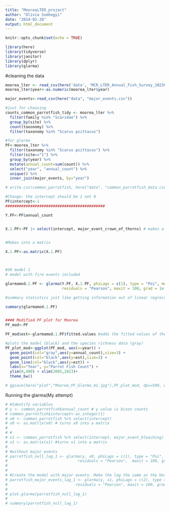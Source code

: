 ```yaml
---
title: "MooreaLTER_project"
author: "Olivia Somhegyi"
date: "2024-02-28"
output: html_document
---
```


```r
knitr::opts_chunk$set(echo = TRUE)

library(here)
library(tidyverse)
library(janitor)
library(dplyr)
library(glarma)
```

#cleaning the data
```r
moorea_lter <- read_csv(here('data', 'MCR_LTER_Annual_Fish_Survey_20230615.csv')) %>% clean_names()
moorea_lter$year<-as.numeric(moorea_lter$year)

major_events<-read_csv(here("data", "major_events.csv")) 

#just for choosing
counts_common_parrotfish_tidy <- moorea_lter %>% 
  filter(family %in% "Scaridae") %>% 
  group_by(site) %>% 
  count(taxonomy) %>% 
  filter(taxonomy %in% "Scarus psittacus")

#for glarma
PF<-moorea_lter %>% 
  filter(taxonomy %in% "Scarus psittacus") %>% 
  filter(site=="1") %>% 
  group_by(year) %>% 
  mutate(annual_count=sum(count)) %>% 
  select("year", "annual_count") %>% 
  unique() %>% 
  inner_join(major_events, by="year")

# write.csv(common_parrotfish, here("data", "common_parrotfish_data.csv"))
```

```r
#Change: the intercept should be 1 not 0
PF$intercept<-1
############################################

Y.PF<-PF$annual_count


X.1.PF<-PF |> select(intercept, major_event_crown_of_thorns) # makes a model with crown of thorns event and intercept (1)

  
#Makes into a matrix

X.1.PF<-as.matrix(X.1.PF)



#SR model 1
# model with fire events included

glarmamod.1.PF <- glarma(Y.PF, X.1.PF, phiLags = c(1), type = "Poi", method = "FS",
                         residuals = "Pearson", maxit = 100, grad = 1e-6)

#summary statistics just like getting information out of linear regression

summary(glarmamod.1.PF)


#### Modified PF plot for Moorea
PF_mod<-PF

PF_mod$est<-glarmamod.1.PF$fitted.values #adds the fitted values of the GLARMA model to the data

#plots the model (black) and the species richness data (gray)
PF_plot_mod<-ggplot(PF_mod, aes(x=year)) + 
  geom_point(col="gray",aes(y=annual_count),size=3) + 
  geom_point(col="black",aes(y=est),size=3) +
  geom_line(col="black",aes(y=est)) +
  labs(x="Year", y="Parrot Fish Count") +
  ylim(0,400) + xlim(2005,2023)+
  theme_bw()

# ggsave(here("plot","Moorea_PF_Glarma_m1.jpg"),PF_plot_mod, dpi=500, width=6, height=3, unit="in")


```




Running the glarma(My attempt)
```r
# #Identify variables
# y <- common_parrotfish$annual_count # y value is bison counts
# common_parrotfish$intercept<-as.integer(1)
# x0 <- common_parrotfish %>% select(intercept) 
# x0 <- as.matrix(x0) # turns x0 into a matrix 
# 
# #
# x1 <- common_parrotfish %>% select(intercept, major_event_bleaching) # x1 explanatory variables, presence of major events
# x1 <- as.matrix(x1) #turns x1 into a matrix
# 
# #without major events
# parrotfish_null_lag_1 <- glarma(y, x0, phiLags = c(1), type = "Poi", method = "NR",
#                               residuals = "Pearson",  maxit = 100, grad = 1e-6)
# 
# 
# #Create the model with major events. Make the lag the same as the best fit model from question 2 
# parrotfish_major_events_lag_1 <- glarma(y, x1, phiLags = c(2), type = "Poi", method = "NR", 
#                              residuals = "Pearson", maxit = 100, grad = 1e-6)
# 
# plot.glarma(parrotfish_null_lag_1)
# 
# summary(parrotfish_null_lag_1)
```



```r

```






